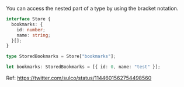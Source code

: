 <Meta title="access nested type" />

You can access the nested part of a type by using the bracket notation.

```ts
interface Store {
  bookmarks: {
    id: number;
    name: string;
  }[];
}

type StoredBookmarks = Store["bookmarks"];

let bookmarks: StoredBookmarks = [{ id: 0, name: "test" }];
```

Ref: https://twitter.com/sulco/status/1144601562754498560
